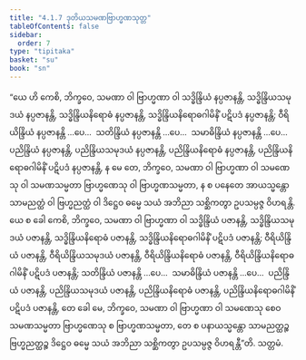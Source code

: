 ```yaml
---
title: "4.1.7 ဒုတိယသမဏဗြာဟ္မဏသုတ္တ"
tableOfContents: false
sidebar:
  order: 7
type: "tipitaka"
basket: "su"
book: "sn"
---
```



<DynamicBreadcrumb />

<Division number="477" book="sn" e="ch" v="18" p="348">

<Paragraph number="1013" book="sn">
“ယေ ဟိ ကေစိ, ဘိက္ခဝေ, သမဏာ ဝါ ဗြာဟ္မဏာ ဝါ သဒ္ဓိန္ဒြိယံ နပ္ပဇာနန္တိ, သဒ္ဓိန္ဒြိယသမုဒယံ နပ္ပဇာနန္တိ, သဒ္ဓိန္ဒြိယနိရောဓံ နပ္ပဇာနန္တိ, သဒ္ဓိန္ဒြိယနိရောဓဂါမိနိံ ပဋိပဒံ နပ္ပဇာနန္တိ; ဝီရိယိန္ဒြိယံ နပ္ပဇာနန္တိ …ပေ…  သတိန္ဒြိယံ နပ္ပဇာနန္တိ …ပေ…  သမာဓိန္ဒြိယံ နပ္ပဇာနန္တိ …ပေ…  ပညိန္ဒြိယံ နပ္ပဇာနန္တိ, ပညိန္ဒြိယသမုဒယံ နပ္ပဇာနန္တိ, ပညိန္ဒြိယနိရောဓံ နပ္ပဇာနန္တိ, ပညိန္ဒြိယနိရောဓဂါမိနိံ ပဋိပဒံ နပ္ပဇာနန္တိ, န မေ တေ, ဘိက္ခဝေ, သမဏာ ဝါ ဗြာဟ္မဏာ ဝါ သမဏေသု ဝါ သမဏသမ္မတာ ဗြာဟ္မဏေသု ဝါ ဗြာဟ္မဏသမ္မတာ, န စ ပနေတေ အာယသ္မန္တော သာမညတ္ထံ ဝါ ဗြဟ္မညတ္ထံ ဝါ ဒိဋ္ဌေဝ ဓမ္မေ သယံ အဘိညာ သစ္ဆိကတွာ ဥပသမ္ပဇ္ဇ ဝိဟရန္တိ.
</Paragraph>

<Paragraph number="1014" book="sn">
ယေ စ ခေါ ကေစိ, ဘိက္ခဝေ, သမဏာ ဝါ ဗြာဟ္မဏာ ဝါ သဒ္ဓိန္ဒြိယံ ပဇာနန္တိ, သဒ္ဓိန္ဒြိယသမုဒယံ ပဇာနန္တိ, သဒ္ဓိန္ဒြိယနိရောဓံ ပဇာနန္တိ, သဒ္ဓိန္ဒြိယနိရောဓဂါမိနိံ ပဋိပဒံ ပဇာနန္တိ; ဝီရိယိန္ဒြိယံ ပဇာနန္တိ, ဝီရိယိန္ဒြိယသမုဒယံ ပဇာနန္တိ, ဝီရိယိန္ဒြိယနိရောဓံ ပဇာနန္တိ, ဝီရိယိန္ဒြိယနိရောဓဂါမိနိံ ပဋိပဒံ ပဇာနန္တိ; သတိန္ဒြိယံ ပဇာနန္တိ …ပေ…  သမာဓိန္ဒြိယံ ပဇာနန္တိ …ပေ…  ပညိန္ဒြိယံ ပဇာနန္တိ, ပညိန္ဒြိယသမုဒယံ ပဇာနန္တိ, ပညိန္ဒြိယနိရောဓံ ပဇာနန္တိ, ပညိန္ဒြိယနိရောဓဂါမိနိံ ပဋိပဒံ ပဇာနန္တိ, တေ ခေါ မေ, ဘိက္ခဝေ, သမဏာ ဝါ ဗြာဟ္မဏာ ဝါ သမဏေသု စေဝ သမဏသမ္မတာ ဗြာဟ္မဏေသု စ ဗြာဟ္မဏသမ္မတာ, တေ စ ပနာယသ္မန္တော သာမညတ္ထဉ္စ ဗြဟ္မညတ္ထဉ္စ ဒိဋ္ဌေဝ ဓမ္မေ သယံ အဘိညာ သစ္ဆိကတွာ ဥပသမ္ပဇ္ဇ ဝိဟရန္တီ”တိ.

</Paragraph>
</Division>

<Paragraph number="1015" type="center" book="sn">
သတ္တမံ.
</Paragraph>